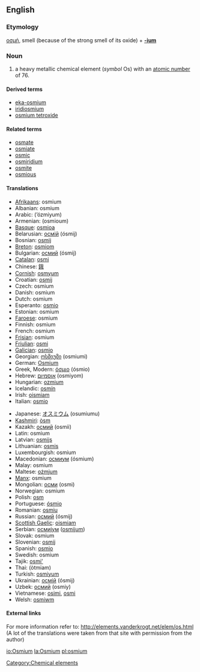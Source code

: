 {{See|Osmium}}

==English==
{{elements|Os|rhenium|Re|iridium|Ir}}
===Etymology===
{{Gr.}} [[οσμή]], smell (because of the strong smell of its oxide) + '''[[-ium]]'''

=== Noun ===
{{en-noun-unc}}
{{wikipedia}}

# a heavy metallic chemical element (''symbol'' Os) with an [[atomic number]] of 76.

====Derived terms====
*[[eka-osmium]]
*[[iridiosmium]]
*[[osmium tetroxide]]

====Related terms====
*[[osmate]]
*[[osmiate]]
*[[osmic]]
*[[osmiridium]]
*[[osmite]]
*[[osmious]]

==== Translations ====
{{top}}
*[[Afrikaans]]: osmium
*Albanian: osmium
*Arabic: {{ARchar|[[ازميوم]]}} (’ózmiyum) {{m}}
*Armenian: (osmioum)
*[[Basque]]: [[osmioa]]
*Belarusian: [[осмiй]] (ósmij) {{m}}
*Bosnian: [[osmij]]
*[[Breton]]: [[osmiom]]
*Bulgarian: [[осмий]] (ósmij) {{m}}
*[[Catalan]]: [[osmi]]
*Chinese: [[鋨]]
*[[Cornish]]: [[osmyum]]
*Croatian: [[osmij]]
*Czech: osmium
*Danish: osmium
*Dutch: osmium {{n}}
*Esperanto: [[osmio]]
*Estonian: osmium
*[[Faroese]]: osmium
*Finnish: osmium
*French: osmium {{m}}
*[[Frisian]]: osmium
*[[Friulian]]: [[osmi]]
*[[Galician]]: [[osmio]]
*Georgian: [[ოსმიუმი]] (osmiumi)
*German: [[Osmium]] {{n}}
*Greek, Modern: [[όσμιο]] (ósmio) {{n}}
*Hebrew: [[אוסמיום]] (osmiyom)
*Hungarian: [[ozmium]]
*Icelandic: [[osmín]]
*Irish: [[oismiam]]
*Italian: [[osmio]] {{m}}
{{mid}}
*Japanese: [[オスミウム]] (osumiumu)
*[[Kashmiri]]: [[òsm]]
*Kazakh: [[осмий]] (osmii)
*Latin: osmium
*Latvian: [[osmijs]]
*Lithuanian: [[osmis]]
*Luxembourgish: osmium
*Macedonian: [[осмиум]] (ósmium) {{m}}
*Malay: osmium
*Maltese: [[ożmjum]]
*[[Manx]]: osmium
*Mongolian: [[осми]] (osmi)
*Norwegian: osmium
*Polish: [[osm]] {{m}}
*Portuguese: [[ósmio]] {{m}}
*Romanian: [[osmiu]] {{n}}
*Russian: [[осмий]] (ósmij) {{m}}
*[[Scottish Gaelic]]: [[oismiam]]
*Serbian: [[осмиjум]] ([[osmijum]]) {{m}}
*Slovak: osmium
*Slovenian: [[osmij]]
*Spanish: [[osmio]] {{m}}
*Swedish: osmium
*Tajik: [[osmi']]
*Thai: {{THchar|[[ออสเมียม]]}} (òtmiam)
*Turkish: [[osmiyum]]
*Ukrainian: [[осмiй]] (ósmij) {{m}}
*Uzbek: [[осмий]] (osmiy)
*Vietnamese: [[osimi]], [[osmi]]
*Welsh: [[osmiwm]]
{{bottom}}

====External links====
For more information refer to:
http://elements.vanderkrogt.net/elem/os.html
(A lot of the translations were taken from that site with permission from the author)

[[Category:Chemical elements]]

[[io:Osmium]]
[[la:Osmium]]
[[pl:osmium]]
